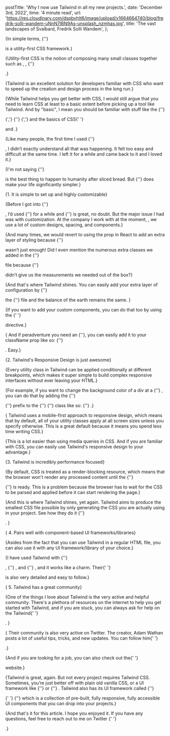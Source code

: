 
  postTitle: 'Why I now use Tailwind in all my new projects.',
  date: 'December 3rd, 2022',
  time: '4 minute read',
  url: 'https://res.cloudinary.com/dspbvhlt6/image/upload/v1664664740/blog/fredrik-solli-wandem-uNnN7IBN9As-unsplash_nzmhas.jpg',
  title: 'The vast landscapes of Svalbard, Fredrik Solli Wandem',
};

<InfoNote note="Tailwind CSS is awesome!" />

{<Text>In simple terms, {''}

<ExternalUrl href='https://tailwindcss.com/' text='Tailwindcss' /> is a
utility-first CSS framework.</Text>}

{<Text>Utility-first CSS is the notion of composing many small classes together
such as <BoldText text='flex' />, <BoldText text='pt-4' />, {''}

<BoldText text='text-center' />.</Text>}

{<Text>Tailwind is an excellent solution for developers familiar with CSS who
want to speed up the creation and design process in the long run.</Text>}

{<Text>While Tailwind helps you get better with CSS, I would still argue that
you need to learn CSS at least to a basic extent before picking up a tool like
Tailwind. And by "basic", I mean you should be familiar with stuff like the {''}

<ExternalUrl
  href="https://developer.mozilla.org/en-US/docs/Learn/CSS/Building_blocks/The_box_model"
  text="box model"
/>
{','} {''}
<ExternalUrl
  href="https://developer.mozilla.org/en-US/docs/Web/CSS/CSS_Flexible_Box_Layout/Basic_Concepts_of_Flexbox"
  text="using flexbox"
/>
{','} and the basics of CSS{' '}

<ExternalUrl
  href="https://developer.mozilla.org/en-US/docs/Web/CSS/CSS_Animations/Using_CSS_animations"
  text="animations"
/> and <ExternalUrl
  href="https://developer.mozilla.org/en-US/docs/Web/CSS/CSS_Transitions/Using_CSS_transitions"
  text="transitions"
/>.</Text>}

<DangerNote note="I do not think it’s such a great idea to use Tailwind if you are not familiar with plain old vanilla CSS." />

{<Text>Like many people, the first time I used {''}

<ExternalUrl href='https://tailwindcss.com/' text='Tailwind' />, I didn’t
exactly understand all that was happening. It felt too easy and difficult at the
same time. I left it for a while and came back to it and I loved
it.</Text>}

{<Text>I'm not saying {''}

<ExternalUrl href='https://tailwindcss.com/' text='Tailwind' /> is the best
thing to happen to humanity after sliced bread. But {''}
<ExternalUrl href='https://tailwindcss.com/' text='Tailwind' /> does make your
life significantly simpler.</Text>}

<AnchorTag
  text="Here are a few reasons why I love and use Tailwind"
  href="why-I-love-and-use-Tailwind"
/>

{<ListNumber>1. It is simple to set up and highly customizable</ListNumber>}

{<Text>Before I got into {''}

<ExternalUrl href='https://tailwindcss.com/' text='Tailwind' />, I’d used {''}
<ExternalUrl href='https://getbootstrap.com/' text='Bootstrap' /> for a while and {''}
<ExternalUrl href='https://getbootstrap.com/' text='Bootstrap' /> is great, no
doubt. But the major issue I had was with customization. At the company I work with at the moment, <ExternalUrl href='https://dojah.io/' text='Dojah' />,
we use a lot of custom designs, spacing, and components.</Text>}

{<Text>And many times, we would revert to using the <QuoteText quote='style' />
prop in React to add an extra layer of styling because {''}

<ExternalUrl href="https://getbootstrap.com/" text="Bootstrap" /> wasn’t just enough!
Did I even mention the numerous extra classes we added in the {''}

<QuoteText quote="global.css" /> file because {''}

<ExternalUrl href='https://getbootstrap.com/' text='Bootstrap' /> didn’t give us
the measurements we needed out of the box?</Text>}

<InfoNote
  note="I'm not comparing both tools because they are intrinsically different.
Bootstrap is great if you need an already-built set of tools and components to
plug into. Tailwind on the other hand provides you with the utilities and you
build every other thing yourself."
/>

{<Text>And that's where Tailwind shines. You can easily add your extra layer of
configuration by {''}

<ExternalUrl
  href="https://tailwindcss.com/docs/customizing-spacing#extending-the-default-spacing-scale"
  text="extending"
/> the {''} <QuoteText quote="tailwind.config" /> file and the balance of the earth
remains the same. </Text>}

{<Text>If you want to add your custom components, you can do that too by using
the {' '}

<ExternalUrl
  href="https://tailwindcss.com/docs/reusing-styles#extracting-classes-with-apply"
  text="@apply"
/> directive.</Text>}

{<Text> And if peradventure you need an {''}<ExternalUrl
  href="https://tailwindcss.com/docs/adding-custom-styles#using-arbitrary-values"
  text="arbitrary value"
/>, you can easily add it to your className prop like so: {''}

<QuoteText quote="top-[117px]" />. Easy.</Text>}

{<ListNumber extraMarginTop>2. Tailwind's Responsive Design is just
awesome</ListNumber>}

{<Text>Every utility class in Tailwind can be applied conditionally at different
breakpoints, which makes it super simple to build complex responsive interfaces
without ever leaving your HTML.</Text>}

{<Text>For example, if you want to change the background color of a div at a
{''} <ExternalUrl
  href="https://tailwindcss.com/docs/responsive-design#responsive-design"
  text="specific breakpoint" />, you can do that by adding the {''}

<QuoteText quote="md" /> {''} prefix to the {''} <QuoteText quote="bg" /> {''}
class like so: {''} <QuoteText quote="bg-red-500 md:bg-blue-500 text-white xl:text-grey" />.</Text>}

{<Text> Tailwind uses a mobile-first approach to responsive design, which means
that by default, all of your utility classes apply at all screen sizes unless
you specify otherwise. This is a great default because it means you spend less
time writing CSS.</Text>}

{<Text>This is a lot easier than using media queries in CSS. And if you are
familiar with CSS, you can easily use Tailwind's responsive design to your
advantage.</Text>}

{<ListNumber extraMarginTop>3. Tailwind is incredibly performance
focused</ListNumber>}

{<Text>By default, CSS is treated as a render-blocking resource, which means
that the browser won't render any processed content until the {''}

<ExternalUrl
  href="https://developer.mozilla.org/en-US/docs/Web/API/CSS_Object_Model"
  text="CSSOM" />
{''} is ready. This is a problem because the browser has to wait for the CSS to be parsed and applied before it can start rendering the page.</Text>}

{<Text>And this is where Tailwind shines, yet again. Tailwind aims to produce
the smallest CSS file possible by only generating the CSS you are actually using
in your project. See how they do it {''}

<ExternalUrl
  href="https://tailwindcss.com/docs/optimizing-for-production#removing-unused-css"
  text="here" />.
</Text>}

{<ListNumber extraMarginTop> 4. Pairs well with component-based UI
frameworks/libraries</ListNumber>}

{<Text>Asides from the fact that you can use Tailwind in a regular HTML file,
you can also use it with any UI framework/library of your choice.</Text>}

{<Text>I have used Tailwind with {''}

<ExternalUrl href="https://reactjs.org/" text="React" />, {''}
<ExternalUrl href="https://nextjs.org/" text="Next js" />, and {''}
<ExternalUrl href="https://kit.svelte.dev/" text="SvelteKit" />, and it works
like a charm. Their{' '}

<ExternalUrl href="https://tailwindcss.com/docs/installation" text="documentation" />
is also very detailed and easy to follow.</Text>}

{<ListNumber extraMarginTop> 5. Tailwind has a great community</ListNumber>}

{<Text>One of the things I love about Tailwind is the very active and helpful
community. There's a plethora of resources on the internet to help you get
started with Tailwind, and if you are stuck, you can always ask for help on the
Tailwind{' '}

<ExternalUrl href="https://discord.com/invite/7NF8GNe" text="Discord" />. </Text>}

{<Text> Their community is also very active on Twitter. The creator, Adam Wathan
posts a lot of useful tips, tricks, and new updates. You can follow him{' '}

<ExternalUrl href="https://twitter.com/adamwathan" text="@adamwathan" />.</Text>}

{<Text>And if you are looking for a job, you can also check out the{' '}

<ExternalUrl
  href="https://jobs.tailwindcss.com/"
  text="Tailwind Jobs" /> website.</Text>}

<AnchorTag text="Conclusion" href="conclusion" />

{<Text>Tailwind is great, again. But not every project requires Tailwind CSS.
Sometimes, you’re just better off with plain old vanilla CSS, or a UI framework
like {''}<ExternalUrl
  href="https://getbootstrap.com/docs/5.0/getting-started/introduction/
" text="Bootstrap"
/> or {''} <ExternalUrl href="https://chakra-ui.com/" text="Chakra UI" />.
Tailwind also has its UI framework called {''}

<ExternalUrl href="https://tailwindui.com/" text="Tailwind UI" />{' '}
{''} which is a collection of pre-built, fully responsive, fully accessible UI components that you can drop into your projects.</Text>}

{<Text>And that's it for this article. I hope you enjoyed it. If you have any
questions, feel free to reach out to me on Twitter {' '}

<ExternalUrl href="https://twitter.com/dayoawobeku" text="@dayoawobeku" />.</Text>}
